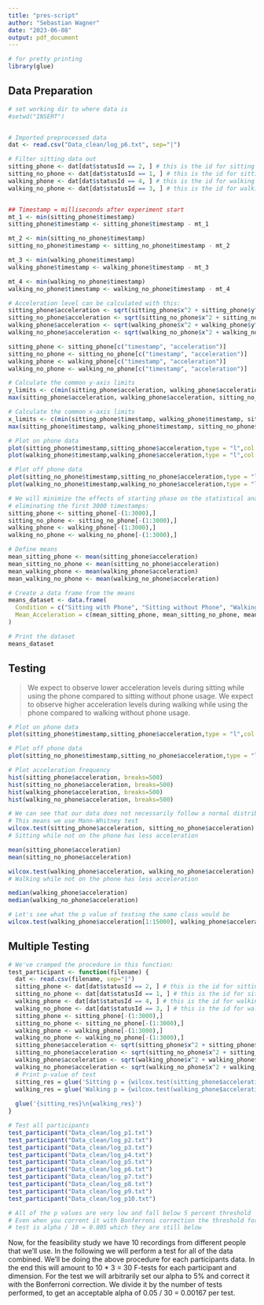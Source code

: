```yaml
---
title: "pres-script"
author: "Sebastian Wagner"
date: "2023-06-08"
output: pdf_document
---
```


```r
# for pretty printing
library(glue)

```

## Data Preparation

```r
# set working dir to where data is
#setwd("INSERT")


# Imported preprocessed data
dat <- read.csv("Data_clean/log_p6.txt", sep="|")

# Filter sitting data out
sitting_phone <- dat[dat$statusId == 2, ] # this is the id for sitting on phone
sitting_no_phone <- dat[dat$statusId == 1, ] # this is the id for sitting
walking_phone <- dat[dat$statusId == 4, ] # this is the id for walking on phone
walking_no_phone <- dat[dat$statusId == 3, ] # this is the id for walking


## Timestamp = milliseconds after experiment start
mt_1 <- min(sitting_phone$timestamp)
sitting_phone$timestamp <- sitting_phone$timestamp - mt_1

mt_2 <- min(sitting_no_phone$timestamp)
sitting_no_phone$timestamp <- sitting_no_phone$timestamp - mt_2

mt_3 <- min(walking_phone$timestamp)
walking_phone$timestamp <- walking_phone$timestamp - mt_3

mt_4 <- min(walking_no_phone$timestamp)
walking_no_phone$timestamp <- walking_no_phone$timestamp - mt_4

# Acceleration level can be calculated with this:
sitting_phone$acceleration <- sqrt(sitting_phone$x^2 + sitting_phone$y^2 + sitting_phone$z^2)
sitting_no_phone$acceleration <- sqrt(sitting_no_phone$x^2 + sitting_no_phone$y^2 + sitting_no_phone$z^2)
walking_phone$acceleration <- sqrt(walking_phone$x^2 + walking_phone$y^2 + walking_phone$z^2)
walking_no_phone$acceleration <- sqrt(walking_no_phone$x^2 + walking_no_phone$y^2 + walking_no_phone$z^2)

sitting_phone <- sitting_phone[c("timestamp", "acceleration")]
sitting_no_phone <- sitting_no_phone[c("timestamp", "acceleration")]
walking_phone <- walking_phone[c("timestamp", "acceleration")]
walking_no_phone <- walking_no_phone[c("timestamp", "acceleration")]

# Calculate the common y-axis limits
y_limits <- c(min(sitting_phone$acceleration, walking_phone$acceleration, sitting_no_phone$acceleration, walking_no_phone$acceleration), 
max(sitting_phone$acceleration, walking_phone$acceleration, sitting_no_phone$acceleration, walking_no_phone$acceleration))

# Calculate the common x-axis limits
x_limits <- c(min(sitting_phone$timestamp, walking_phone$timestamp, sitting_no_phone$timestamp, walking_no_phone$timestamp),
max(sitting_phone$timestamp, walking_phone$timestamp, sitting_no_phone$timestamp, walking_no_phone$timestamp))

# Plot on phone data
plot(sitting_phone$timestamp,sitting_phone$acceleration,type = "l",col = 2,xlab = "Timestamp",ylab = "Acceleration sitting on phone", ylim = y_limits, xlim = x_limits)
plot(walking_phone$timestamp,walking_phone$acceleration,type = "l",col = 4,xlab = "Timestamp",ylab = "Acceleration walking on phone", ylim = y_limits, xlim = x_limits)

# Plot off phone data
plot(sitting_no_phone$timestamp,sitting_no_phone$acceleration,type = "l",col = 2,xlab = "Timestamp",ylab = "Acceleration walking not on phone", ylim = y_limits, xlim = x_limits)
plot(walking_no_phone$timestamp,walking_no_phone$acceleration,type = "l",col = 4,xlab = "Timestamp",ylab = "Acceleration sitting not on phone", ylim = y_limits)

# We will minimize the effects of starting phase on the statistical analysis by
# eliminating the first 3000 timestamps:
sitting_phone <- sitting_phone[-(1:3000),]
sitting_no_phone <- sitting_no_phone[-(1:3000),]
walking_phone <- walking_phone[-(1:3000),]
walking_no_phone <- walking_no_phone[-(1:3000),]

# Define means
mean_sitting_phone <- mean(sitting_phone$acceleration)
mean_sitting_no_phone <- mean(sitting_no_phone$acceleration)
mean_walking_phone <- mean(walking_phone$acceleration)
mean_walking_no_phone <- mean(walking_no_phone$acceleration)

# Create a data frame from the means
means_dataset <- data.frame(
  Condition = c("Sitting with Phone", "Sitting without Phone", "Walking with Phone", "Walking without Phone"),
  Mean_Acceleration = c(mean_sitting_phone, mean_sitting_no_phone, mean_walking_phone, mean_walking_no_phone)
)

# Print the dataset
means_dataset

```

## Testing

> We expect to observe lower acceleration levels during sitting while using the phone compared to sitting without phone usage.
> We expect to observe higher acceleration levels during walking while using the phone compared to walking without phone usage.

```r
# Plot on phone data
plot(sitting_phone$timestamp,sitting_phone$acceleration,type = "l",col = 2,xlab = "Timestamp",ylab = "Acceleration")

# Plot off phone data
plot(sitting_no_phone$timestamp,sitting_no_phone$acceleration,type = "l",col = 2,xlab = "Timestamp",ylab = "Acceleration no phone")

# Plot acceleration frequency
hist(sitting_phone$acceleration, breaks=500)
hist(sitting_no_phone$acceleration, breaks=500)
hist(walking_phone$acceleration, breaks=500)
hist(walking_no_phone$acceleration, breaks=500)

# We can see that our data does not necessarily follow a normal distribution
# This means we use Mann-Whitney test
wilcox.test(sitting_phone$acceleration, sitting_no_phone$acceleration)
# Sitting while not on the phone has less acceleration

mean(sitting_phone$acceleration)
mean(sitting_no_phone$acceleration)

wilcox.test(walking_phone$acceleration, walking_no_phone$acceleration)
# Walking while not on the phone has less acceleration

median(walking_phone$acceleration)
median(walking_no_phone$acceleration)

# Let's see what the p value of testing the same class would be
wilcox.test(walking_phone$acceleration[1:15000], walking_phone$acceleration[15000:30000])
```

## Multiple Testing

```r
# We've cramped the procedure in this function:
test_participant <- function(filename) {
  dat <- read.csv(filename, sep="|")
  sitting_phone <- dat[dat$statusId == 2, ] # this is the id for sitting on phone
  sitting_no_phone <- dat[dat$statusId == 1, ] # this is the id for sitting
  walking_phone <- dat[dat$statusId == 4, ] # this is the id for walking on phone
  walking_no_phone <- dat[dat$statusId == 3, ] # this is the id for walking
  sitting_phone <- sitting_phone[-(1:3000),]
  sitting_no_phone <- sitting_no_phone[-(1:3000),]
  walking_phone <- walking_phone[-(1:3000),]
  walking_no_phone <- walking_no_phone[-(1:3000),]
  sitting_phone$acceleration <- sqrt(sitting_phone$x^2 + sitting_phone$y^2 + sitting_phone$z^2)
  sitting_no_phone$acceleration <- sqrt(sitting_no_phone$x^2 + sitting_no_phone$y^2 + sitting_no_phone$z^2)
  walking_phone$acceleration <- sqrt(walking_phone$x^2 + walking_phone$y^2 + walking_phone$z^2)
  walking_no_phone$acceleration <- sqrt(walking_no_phone$x^2 + walking_no_phone$y^2 + walking_no_phone$z^2)
  # Print p-value of test
  sitting_res = glue('Sitting p = {wilcox.test(sitting_phone$acceleration, sitting_no_phone$acceleration)$p.value}')
  walking_res = glue('Walking p = {wilcox.test(walking_phone$acceleration, walking_no_phone$acceleration)$p.value}')
  
  glue('{sitting_res}\n{walking_res}')
}

# Test all participants
test_participant("Data_clean/log_p1.txt")
test_participant("Data_clean/log_p2.txt")
test_participant("Data_clean/log_p3.txt")
test_participant("Data_clean/log_p4.txt")
test_participant("Data_clean/log_p5.txt")
test_participant("Data_clean/log_p6.txt")
test_participant("Data_clean/log_p7.txt")
test_participant("Data_clean/log_p8.txt")
test_participant("Data_clean/log_p9.txt")
test_participant("Data_clean/log_p10.txt")

# All of the p values are very low and fall below 5 percent threshold
# Even when you corrent it with Bonferroni correction the threshold for each 
# test is alpha / 10 = 0.005 which they are still below

```


Now, for the feasibility study we have 10 recordings from different people that we'll use.
In the following we will perform a test for all of the data combined.
We'll be doing the above procedure for each participants data.
In the end this will amount to 10 * 3 = 30 F-tests for each participant and dimension.
For the test we will arbitrarily set our alpha to 5% and correct it with the Bonferroni correction.
We divide it by the number of tests performed, to get an acceptable alpha of 0.05 / 30 = 0.00167 per test.

